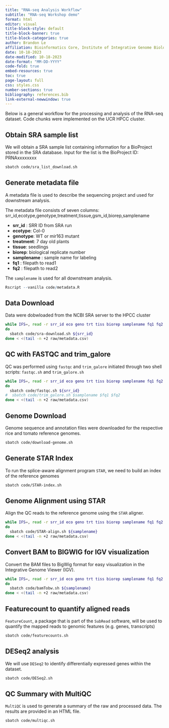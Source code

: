 ```yaml
---
title: "RNA-seq Analysis Workflow"
subtitle: "RNA-seq Workshop demo"
format: html
editor: visual
title-block-style: default
title-block-banner: true
title-block-categories: true
author: Brandon Le
affiliation: Bioinformatics Core, Institute of Integrative Genome Biology
date: 10-18-2023
date-modified: 10-18-2023
date-format: "MM-DD-YYYY"
code-fold: true
embed-resources: true
toc: true
page-layout: full
css: styles.css
number-sections: true
bibliography: references.bib
link-external-newwindow: true
---
```


Below is a general workflow for the processing and analysis of the RNA-seq dataset. Code chunks were implemented on the UCR HPCC cluster.

## Obtain SRA sample list
We will obtain a SRA sample list containing information for a BioProject stored in the SRA database. Input for the list is the BioProject ID: PRNAxxxxxxxx

```sh
sbatch code/sra_list_download.sh
```

## Generate metadata file
A metadata file is used to describe the sequencing project and used for downstream analysis. 

The metadata file consists of seven columns:
srr_id,ecotype,genotype,treatment,tissue,gsm_id,biorep,samplename
  
-   **srr_id** : SRR ID from SRA run
-   **ecotype**: Col-0
-   **genotype**: WT or mir163 mutant
-   **treatment**: 7 day old plants
-   **tissue**: seedlings
-   **biorep**: biological replicate number
-   **samplename** : sample name for labeling
-   **fq1** : filepath to read1
-   **fq2** : filepath to read2

The `samplename` is used for all downstream analysis.

```r
Rscript --vanilla code/metadata.R
```

## Data Download

Data were dobwloaded from the NCBI SRA server to the HPCC cluster

```sh
while IFS=, read -r srr_id eco geno trt tiss biorep samplename fq1 fq2
do
  sbatch code/sra-download.sh ${srr_id}
done < <(tail -n +2 raw/metadata.csv)
```

## QC with FASTQC and trim_galore

QC was performed using `fastqc` and `trim_galore` initiated through two shell scripts: `fastqc.sh` and `trim_galore.sh`

```sh
while IFS=, read -r srr_id eco geno trt tiss biorep samplename fq1 fq2
do
  sbatch code/fastqc.sh ${srr_id}
#  sbatch code/trim_galore.sh $samplename $fq1 $fq2
done < <(tail -n +2 raw/metadata.csv)
```

## Genome Download

Genome sequence and annotation files were downloaded for the respective rice and tomato reference genomes.

```sh
sbatch code/download-genome.sh
```

## Generate STAR Index

To run the splice-aware alignment program `STAR`, we need to build an index of the reference genomes

```sh
sbatch code/STAR-index.sh
```

## Genome Alignment using STAR

Align the QC reads to the reference genome using the `STAR` aligner.

```sh
while IFS=, read -r srr_id eco geno trt tiss biorep samplename fq1 fq2
do
  sbatch code/STAR-align.sh ${samplename}
done < <(tail -n +2 raw/metadata.csv)
```

## Convert BAM to BIGWIG for IGV visualization

Convert the BAM files to BigWig format for easy visualization in the Integrative Genome Viewer (IGV).

```sh
while IFS=, read -r srr_id eco geno trt tiss biorep samplename fq1 fq2
do
  sbatch code/bamTobw.sh ${samplename}
done < <(tail -n +2 raw/metadata.csv)
```

## Featurecount to quantify aligned reads

`FeatureCount`, a package that is part of the `SubRead` software, will be used to quantify the mapped reads to genomic features (e.g. genes, transcripts)

```sh
sbatch code/featurecounts.sh
```
## DESeq2 analysis

We will use `DESeq2` to identify differentially expressed genes within the dataset. 

```sh
sbatch code/DESeq2.sh
```

## QC Summary with MultiQC

`MultiQC` is used to generate a summary of the raw and processed data. The results are provided in an HTML file.

```sh
sbatch code/multiqc.sh
```
